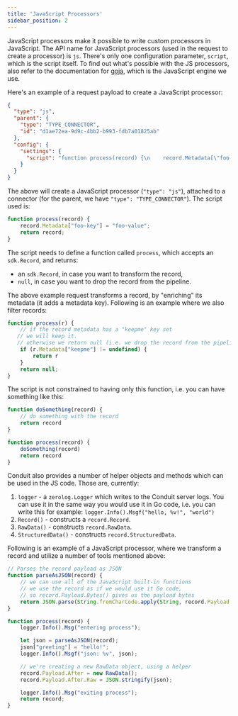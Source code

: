 ```yaml
---
title: 'JavaScript Processors'
sidebar_position: 2
---
```


JavaScript processors make it possible to write custom processors in JavaScript. The API name for JavaScript processors
(used in the request to create a processor) is `js`. There's only one configuration parameter, `script`, which is the
script itself. To find out what's possible with the JS processors, also refer to the documentation for [goja](https://github.com/dop251/goja),
which is the JavaScript engine we use.

Here's an example of a request payload to create a JavaScript processor:

```json
{
  "type": "js",
  "parent": {
    "type": "TYPE_CONNECTOR",
    "id": "d1ae72ea-9d9c-4bb2-b993-fdb7a01825ab"
  },
  "config": {
    "settings": {
      "script": "function process(record) {\n    record.Metadata[\"foo-key\"] = \"foo-value\";\n    return record;\n}\n"
    }
  }
}
```
The above will create a JavaScript processor (`"type": "js"`), attached to a connector (for the parent, we have
`"type": "TYPE_CONNECTOR"`). The script used is:
```javascript
function process(record) {
    record.Metadata["foo-key"] = "foo-value";
    return record;
}
```

The script needs to define a function called `process`, which accepts an `sdk.Record`, and returns:
* an `sdk.Record`, in case you want to transform the record,
* `null`, in case you want to drop the record from the pipeline.

The above example request transforms a record, by "enriching" its metadata (it adds a metadata key). Following is an
example where we also filter records:
```javascript
function process(r) {
    // if the record metadata has a "keepme" key set
   // we will keep it.
   // otherwise we return null (i.e. we drop the record from the pipeline)
    if (r.Metadata["keepme"] != undefined) {
        return r
    }
    return null;
}
```

The script is not constrained to having only this function, i.e. you can have something like this:
```javascript
function doSomething(record) {
    // do something with the record
    return record
}

function process(record) {
    doSomething(record)
    return record
}
```

Conduit also provides a number of helper objects and methods which can be used in the JS code. Those are, currently:
1. `logger` - a `zerolog.Logger` which writes to the Conduit server logs. You can use it in the same way you would use
it in Go code, i.e. you can write this for example: `logger.Info().Msgf("hello, %v!", "world")`
2. `Record()` - constructs a `record.Record`.
3. `RawData()` - constructs `record.RawData`.
4. `StructuredData()` - constructs `record.StructuredData`.

Following is an example of a JavaScript processor, where we transform a record and utilize a number of tools mentioned
above:
```javascript
// Parses the record payload as JSON
function parseAsJSON(record) {
    // we can use all of the JavaScript built-in functions
    // we use the record as if we would use it Go code,
    // so record.Payload.Bytes() gives us the payload bytes
    return JSON.parse(String.fromCharCode.apply(String, record.Payload.Bytes()))
}

function process(record) {
    logger.Info().Msg("entering process");

    let json = parseAsJSON(record);
    json["greeting"] = "hello!";
    logger.Info().Msgf("json: %v", json);

    // we're creating a new RawData object, using a helper
    record.Payload.After = new RawData();
    record.Payload.After.Raw = JSON.stringify(json);

    logger.Info().Msg("exiting process");
    return record;
}
```
